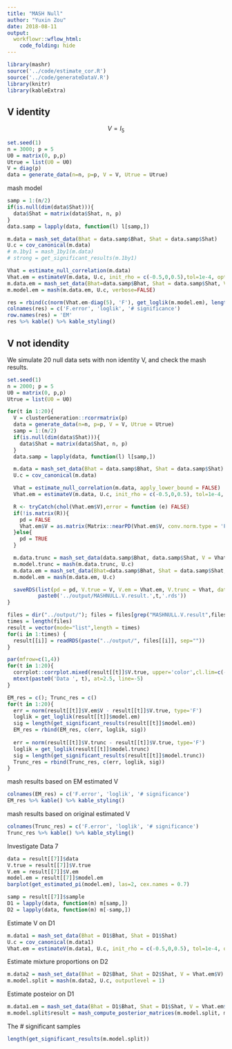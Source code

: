 ```yaml
---
title: "MASH Null"
author: "Yuxin Zou"
date: 2018-08-11
output: 
  workflowr::wflow_html:
    code_folding: hide
---
```


```r
library(mashr)
source('../code/estimate_cor.R')
source('../code/generateDataV.R')
library(knitr)
library(kableExtra)
```

## V identity

$$
V = I_{5}
$$

```r
set.seed(1)
n = 3000; p = 5
U0 = matrix(0, p,p)
Utrue = list(U0 = U0)
V = diag(p)
data = generate_data(n=n, p=p, V = V, Utrue = Utrue)
```

mash model
```r
samp = 1:(n/2)
if(is.null(dim(data$Shat))){
  data$Shat = matrix(data$Shat, n, p)
}
data.samp = lapply(data, function(l) l[samp,])

m.data = mash_set_data(Bhat = data.samp$Bhat, Shat = data.samp$Shat)
U.c = cov_canonical(m.data)
# m.1by1 = mash_1by1(m.data)
# strong = get_significant_results(m.1by1)

Vhat = estimate_null_correlation(m.data)
Vhat.em = estimateV(m.data, U.c, init_rho = c(-0.5,0,0.5),tol=1e-4, optmethod='em2')$V
m.data.em = mash_set_data(Bhat=data.samp$Bhat, Shat = data.samp$Shat, V = Vhat.em)
m.model.em = mash(m.data.em, U.c, verbose=FALSE)
```

```r
res = rbind(c(norm(Vhat.em-diag(5), 'F'), get_loglik(m.model.em), length(get_significant_results(m.model.em))))
colnames(res) = c('F.error', 'loglik', '# significance')
row.names(res) = 'EM'
res %>% kable() %>% kable_styling()
```

## V not idendity

We simulate 20 null data sets with non identity V, and check the mash results.

```r
set.seed(1)
n = 2000; p = 5
U0 = matrix(0, p,p)
Utrue = list(U0 = U0)

for(t in 1:20){
  V = clusterGeneration::rcorrmatrix(p)
  data = generate_data(n=n, p=p, V = V, Utrue = Utrue)
  samp = 1:(n/2)
  if(is.null(dim(data$Shat))){
    data$Shat = matrix(data$Shat, n, p)
  }
  data.samp = lapply(data, function(l) l[samp,])

  m.data = mash_set_data(Bhat = data.samp$Bhat, Shat = data.samp$Shat)
  U.c = cov_canonical(m.data)

  Vhat = estimate_null_correlation(m.data, apply_lower_bound = FALSE)
  Vhat.em = estimateV(m.data, U.c, init_rho = c(-0.5,0,0.5), tol=1e-4, optmethod='em2')

  R <- tryCatch(chol(Vhat.em$V),error = function (e) FALSE)
  if(!is.matrix(R)){
    pd = FALSE
    Vhat.em$V = as.matrix(Matrix::nearPD(Vhat.em$V, conv.norm.type = 'F', keepDiag = TRUE)$mat)
  }else{
    pd = TRUE
  }

  m.data.trunc = mash_set_data(data.samp$Bhat, data.samp$Shat, V = Vhat)
  m.model.trunc = mash(m.data.trunc, U.c)
  m.data.em = mash_set_data(Bhat=data.samp$Bhat, Shat = data.samp$Shat, V = Vhat.em$V)
  m.model.em = mash(m.data.em, U.c)

  saveRDS(list(pd = pd, V.true = V, V.em = Vhat.em, V.trunc = Vhat, data = data, sample = samp, model.trunc = m.model.trunc, model.em = m.model.em),
          paste0('../output/MASHNULL.V.result.',t,'.rds'))
}

```

```r
files = dir("../output/"); files = files[grep("MASHNULL.V.result",files)]
times = length(files)
result = vector(mode="list",length = times)
for(i in 1:times) {
  result[[i]] = readRDS(paste("../output/", files[[i]], sep=""))
}
```

```r
par(mfrow=c(1,4))
for(t in 1:20){
  corrplot::corrplot.mixed(result[[t]]$V.true, upper='color',cl.lim=c(-1,1))
  mtext(paste0('Data ', t), at=2.5, line=-5)
}
```

```r
EM_res = c(); Trunc_res = c()
for(t in 1:20){
  err = norm(result[[t]]$V.em$V - result[[t]]$V.true, type='F')
  loglik = get_loglik(result[[t]]$model.em)
  sig = length(get_significant_results(result[[t]]$model.em))
  EM_res = rbind(EM_res, c(err, loglik, sig))
  
  err = norm(result[[t]]$V.trunc - result[[t]]$V.true, type='F')
  loglik = get_loglik(result[[t]]$model.trunc)
  sig = length(get_significant_results(result[[t]]$model.trunc))
  Trunc_res = rbind(Trunc_res, c(err, loglik, sig))
}
```

mash results based on EM estimated V
```r
colnames(EM_res) = c('F.error', 'loglik', '# significance')
EM_res %>% kable() %>% kable_styling()
```

mash results based on original estimated V
```r
colnames(Trunc_res) = c('F.error', 'loglik', '# significance')
Trunc_res %>% kable() %>% kable_styling()
```

Investigate Data 7
```r
data = result[[7]]$data
V.true = result[[7]]$V.true
V.em = result[[7]]$V.em
model.em = result[[7]]$model.em
barplot(get_estimated_pi(model.em), las=2, cex.names = 0.7)
```


```r
samp = result[[7]]$sample
D1 = lapply(data, function(m) m[samp,])
D2 = lapply(data, function(m) m[-samp,])
```

Estimate V on D1
```r
m.data1 = mash_set_data(Bhat = D1$Bhat, Shat = D1$Shat)
U.c = cov_canonical(m.data1)
Vhat.em = estimateV(m.data1, U.c, init_rho = c(-0.5,0,0.5), tol=1e-4, optmethod='em2')
```

Estimate mixture proportions on D2
```r
m.data2 = mash_set_data(Bhat = D2$Bhat, Shat = D2$Shat, V = Vhat.em$V)
m.model.split = mash(m.data2, U.c, outputlevel = 1)
```

Estimate posteior on D1
```r
m.data1.em = mash_set_data(Bhat = D1$Bhat, Shat = D1$Shat, V = Vhat.em$V)
m.model.split$result = mash_compute_posterior_matrices(m.model.split, m.data1.em)
```

The # significant samples
```r
length(get_significant_results(m.model.split))
```
